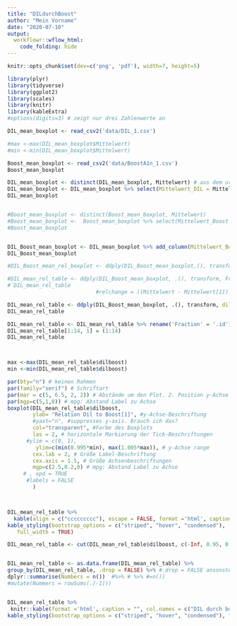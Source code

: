 ```yaml
---
title: "DILdurchBoost"
author: "Mein Vorname"
date: "2020-07-10"
output: 
  workflowr::wflow_html:
    code_folding: hide
---
```


```r

knitr::opts_chunk$set(dev=c('png', 'pdf'), width=7, height=5)

```


```r
library(plyr)
library(tidyverse)
library(ggplot2)
library(scales)
library(knitr)
library(kableExtra)
#options(digits=3) # zeigt nur drei Zahlenwerte an

DIL_mean_boxplot <- read_csv2('data/DIL_1.csv')

#max <-max(DIL_mean_boxplot$Mittelwert)
#min <-min(DIL_mean_boxplot$Mittelwert)

Boost_mean_boxplot <- read_csv2('data/BoostA1n_1.csv')
Boost_mean_boxplot 

DIL_mean_boxplot <- distinct(DIL_mean_boxplot, Mittelwert) # aus dem ursprünglichen tibble wird nur die column Mittelwert behalten
DIL_mean_boxplot <- DIL_mean_boxplot %>% select(Mittelwert_DIL = Mittelwert)
DIL_mean_boxplot


#Boost_mean_boxplot <- distinct(Boost_mean_boxplot, Mittelwert)
#Boost_mean_boxplot <-  Boost_mean_boxplot %>% select(Mittelwert_Boost = Mittelwert)
#Boost_mean_boxplot


DIL_Boost_mean_boxplot <- DIL_mean_boxplot %>% add_column(Mittelwert_Boost = Boost_mean_boxplot$Mittelwert)
DIL_Boost_mean_boxplot

#DIL_Boost_mean_rel_boxplot <- ddply(DIL_Boost_mean_boxplot,(), transform, Mittelwert.1 = (DIL_mean_boxplot / Boost_mean_boxplot[1]))

#DIL_mean_rel_table <- ddply(DIL_Boost_mean_boxplot, .(), transform, Fraction = 1:14) # adding column with fraction
#´DIL_mean_rel_table                            
                            #relchange = ((Mittelwert - Mittelwert[1]) / Mittelwert[1]) * 100) 

DIL_mean_rel_table <- ddply(DIL_Boost_mean_boxplot, .(), transform, dilboost = (Mittelwert_DIL/ Mittelwert_Boost[1])) 
DIL_mean_rel_table

DIL_mean_rel_table <- DIL_mean_rel_table %>% rename('Fraction' = '.id') #renmae column '.id' with 'Fraction'
DIL_mean_rel_table[1:14, 1] = (1:14) 
DIL_mean_rel_table



max <-max(DIL_mean_rel_table$dilboost)
min <-min(DIL_mean_rel_table$dilboost)

par(bty="n") # keinen Rahmen
par(family="serif") # Schriftart
par(mar = c(5, 6.5, 2, 2)) # Abstände um den Plot. 2. Position y-Achse
par(mgp=c(5,1,0)) # mpg: Abstand Label zu Achse
boxplot(DIL_mean_rel_table$dilboost, 
        ylab= "Relation Dil to Boost[1]", #y-Achse-Beschriftung  
        #yaxt="n", #suppresses y-axis. Brauch ich das? 
        col="transparent", #Farbe des Boxplots
        las = 2, # horizontale Markierung der Tick-Beschriftungen
      #ylim = c(0, 1),
         ylim=c(min(0.995*min), max(1.005*max)), # y-Achse range
        cex.lab = 2, # Größe Label-Beschriftung
        cex.axis = 1.5, # Größe Achsenbeschriftungen
        mgp=c(2.5,0.2,0) # mpg: Abstand Label zu Achse
     # , xpd = TRUE
      #labels = FALSE
        )



DIL_mean_rel_table %>%
  kable(align = c("ccccccccc"), escape = FALSE, format ='html', caption = "DIL durch Boost[1") %>%
kable_styling(bootstrap_options = c("striped", "hover", "condensed"), 
   full_width = TRUE) 

DIL_mean_rel_table <- cut(DIL_mean_rel_table$dilboost, c(-Inf, 0.95, 0.96, 0.97, 0.98, 0.99, 1.00, 1.01, 1.02, 1.03, 1.04, 1.05, Inf), labels=c('<0.95%', '95-96%', '96-97%', '97-98%', '98-99%', '99-100%', '100-101%', '101-102%', '102-103%', '103-104%', '104-105%', '>105%'))  # benutzt dplyr, 7 Intervalle 


DIL_mean_rel_table <- as.data.frame(DIL_mean_rel_table) %>%  
group_by(DIL_mean_rel_table, .drop = FALSE) %>% #.drop = FALSE ansonsten Fehlermeldung, weil  empty categories are dropped by default. You can change this behavior by adding .drop = FALSE
dplyr::summarise(Numbers = n())  #%>% # %>% #=n())   
#mutate(Nummers = rowSums(.[-1]))


DIL_mean_rel_table %>%
 knitr::kable(format ='html', caption = "", col.names = c("DIL durch boost_1", "Numbers")) %>%
kable_styling(bootstrap_options = c("striped", "hover", "condensed"), full_width = FALSE) 









```


